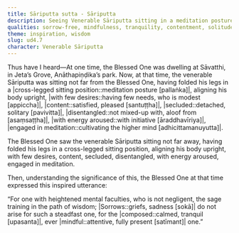 ```yaml
---
title: Sāriputta sutta - Sāriputta
description: Seeing Venerable Sāriputta sitting in a meditation posture, content, secluded, disentangled and with energy aroused for cultivation of the mind, the Buddha expresses an inspired utterance.
qualities: sorrow-free, mindfulness, tranquility, contentment, solitude, rousing of energy, cultivation
theme: inspiration, wisdom
slug: ud4.7
character: Venerable Sāriputta
---
```


Thus have I heard—At one time, the Blessed One was dwelling at Sāvatthi, in Jeta’s Grove, Anāthapiṇḍika’s park. Now, at that time, the venerable Sāriputta was sitting not far from the Blessed One, having folded his legs in a |cross-legged sitting position::meditation posture [pallaṅka]|, aligning his body upright, |with few desires::having few needs, who is modest [appiccha]|, |content::satisfied, pleased [santuṭṭha]|, |secluded::detached, solitary [pavivitta]|, |disentangled::not mixed-up with, aloof from [asaṃsaṭṭha]|, |with energy aroused::with initiative [āraddhavīriya]|, |engaged in meditation::cultivating the higher mind [adhicittamanuyutta]|.

The Blessed One saw the venerable Sāriputta sitting not far away, having folded his legs in a cross-legged sitting position, aligning his body upright, with few desires, content, secluded, disentangled, with energy aroused, engaged in meditation.

Then, understanding the significance of this, the Blessed One at that time expressed this inspired utterance:

“For one with heightened mental faculties, who is not negligent,
the sage training in the path of wisdom;
|Sorrows::griefs, sadness [sokā]| do not arise for such a steadfast one,
for the |composed::calmed, tranquil [upasanta]|, ever |mindful::attentive, fully present [satīmant]| one.”